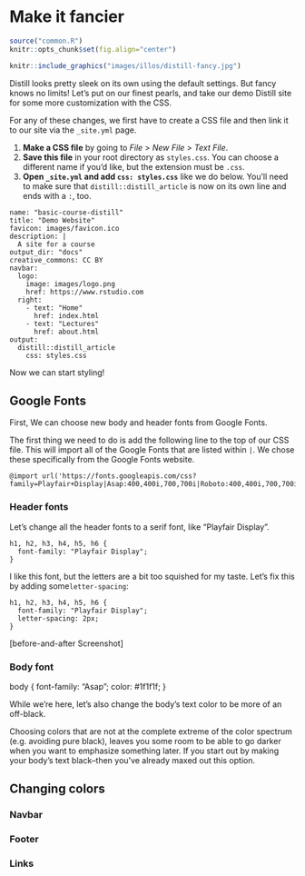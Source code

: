 # Make it fancier {#distill-fancy}

```r
source("common.R")
knitr::opts_chunk$set(fig.align="center")
```

```r
knitr::include_graphics("images/illos/distill-fancy.jpg")
```


Distill looks pretty sleek on its own using the default settings. But fancy knows no limits! Let's put on our finest pearls, and take our demo Distill site for some more customization with the CSS.

For any of these changes, we first have to create a CSS file and then link it to our site via the `_site.yml` page. 

1. **Make a CSS file** by going to *File* > *New File* > *Text File*. 
2. **Save this file** in your root directory as `styles.css`. You can choose a different name if you'd like, but the extension must be `.css`.
3. **Open `_site.yml` and add `css: styles.css`** like we do below. You'll need to make sure that `distill::distill_article` is now on its own line and ends with a `:`, too. 

```
name: "basic-course-distill"
title: "Demo Website"
favicon: images/favicon.ico
description: |
  A site for a course
output_dir: "docs"
creative_commons: CC BY
navbar:
  logo:
    image: images/logo.png
    href: https://www.rstudio.com
  right:
    - text: "Home"
      href: index.html
    - text: "Lectures"
      href: about.html
output: 
  distill::distill_article
    css: styles.css
```

Now we can start styling!

## Google Fonts

First, 
We can choose new body and header fonts from Google Fonts.

The first thing we need to do is add the following line to the top of our CSS file. This will import all of the Google Fonts that are listed within `|`. We chose these specifically from the Google Fonts website. 

```
@import url('https://fonts.googleapis.com/css?family=Playfair+Display|Asap:400,400i,700,700i|Roboto:400,400i,700,700i&display=swap');
```

### Header fonts

Let's change all the header fonts to a serif font, like "Playfair Display".

```
h1, h2, h3, h4, h5, h6 {
  font-family: "Playfair Display";
}
```

I like this font, but the letters are a bit too squished for my taste. Let's fix this by adding some`letter-spacing`:

```
h1, h2, h3, h4, h5, h6 {
  font-family: "Playfair Display";
  letter-spacing: 2px;
}
```

[before-and-after Screenshot]

### Body font

body {
  font-family: "Asap";
  color: #1f1f1f;
}

While we're here, let's also change the body's text color to be more of an off-black. 

:::design
Choosing colors that are not at the complete extreme of the color spectrum (e.g. avoiding pure black), leaves you some room to be able to go darker when you want to emphasize something later. If you start out by making your body's text black--then you've already maxed out this option.
:::

## Changing colors

### Navbar
### Footer
### Links
